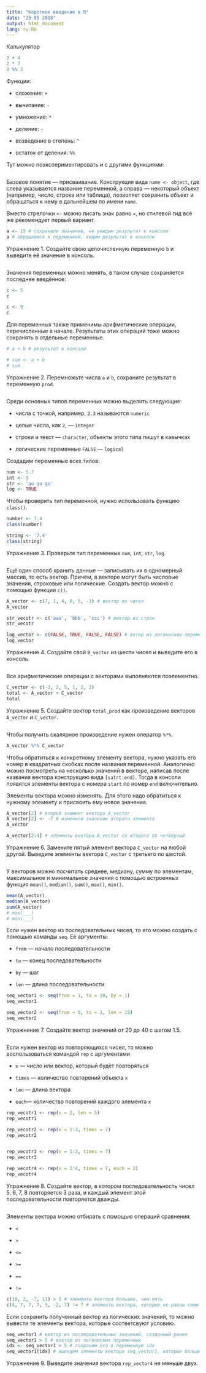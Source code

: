 ```yaml
---
title: "Короткое введение в R"
date: "25 05 2018"
output: html_document
lang: ru-RU
---
```


Калькулятор

```r
3 + 4
2 * 7
8 %% 3
```

Функции:

- сложение: `+`

- вычитание: `-`

- умножение: `*`

- деление: `-`

- возведение в степень: `^`

- остаток от деления: `%%`

Тут можно поэкспериментировать и с другими функциями:

```r

```

Базовое понятие — присваивание. 
Конструкция вида `name <- object`, где слева указывается название переменной, а справа — некоторый объект (например, число, строка или таблица), позволяет сохранить объект и обращаться к нему в дальнейшем по имени `name`.

Вместо стрелочки `<-` можно писать знак равно `=`, но стилевой гид всё же рекомендует первый вариант.

```r
a <- 15 # сохранили значение, не увидим результат в консоли
a # обращаемся к переменной, видим результат в консоли
```

Упражнение 1. Создайте свою целочисленную переменную `b` и выведите её значение в консоль.

```r


```

Значения переменных можно менять, в таком случае сохраняется последнее введённое:

```r
c <- 5
c

c <- 9
c
```

Для переменных также применимы арифметические операции, перечисленные в начале. Результаты этих операций тоже можно сохранять в отдельные переменные.

```r
# a + b # результат в консоли

# sum <- a + b
# sum
```

Упражнение 2. Перемножьте числа `a` и `b`, сохраните результат в переменную `prod`.

```r


```

Среди основных типов переменных можно выделить следующие:

- числа с точкой, например, `2.3` называются `numeric`

- целые числа, как `2`, — `integer`

- строки и текст — `character`, объекты этого типа пишут в кавычках

- логические переменные `FALSE` — `logical`

Создадим переменные всех типов:

```r
num <- 5.7
int <- 9
str <- 'go go go'
log <- TRUE
```

Чтобы проверить тип переменной, нужно использовать функцию `class()`.

```r
number <- 7.4
class(number)

string <- '7.4'
class(string)
```

Упражнение 3. Проверьте тип переменных `num`, `int`, `str`, `log`.

```r




```

Ещё один способ хранить данные — записывать их в одномерный массив, то есть вектор. Причём, в векторе могут быть числовые значения, строковые или логические.
Создать вектор можно с помощью функции `c()`.

```r
A_vector <- c(7, 1, 4, 0, 5, -3) # вектор из чисел
A_vector

str_vecotr <- c('aaa', 'bbb', 'ccc') # вектор из строк
str_vecotr

log_vector <- c(FALSE, TRUE, FALSE, FALSE) # ветор из логических переменных
log_vector
```

Упражнение 4. Создайте свой `B_vector` из шести чисел и выведите его в консоль.

```r


```

Все арифметические операции с векторами выполняются поэлементно.

```r
C_vector <- c(-3, 2, 5, 1, 2, 3)
total <- A_vector + C_vector
total
```

Упражнение 5. Создайте вектор `total_prod` как произведение векторов `A_vector` и `C_vector`.

```r


```

Чтобы получить скалярное произведение нужен оператор `%*%`.

```r
A_vector %*% C_vector
```

Чтобы обратиться к конкретному элементу вектора, нужно указать его номер в квадратных скобках после названия переменной. Аналогично можно посмотреть на несколько значений в векторе, написав после названия вектора конструкцию вида `[satrt:end]`. Тогда в консоли появятся элементы вектора с номера `start` по номер `end` включительно.

Элементы вектора можно изменять. Для этого надо обратиться к нужному элементу и присвоить ему новое значение.

```r
A_vector[2] # второй элемент вектора A_vector
A_vector[2] <- -7 # изменили значение второго элемента
A_vector

A_vector[2:4] # элементы вектора A_vector со второго по четвёртый
```

Упражнение 6. Замените пятый элемент вектора `C_vector` на любой другой. Выведите элементы вектора `C_vector` с третьего по шестой.

```r



```

У векторов можно посчитать среднее, медиану, сумму по элементам, максимальное и минимальное значения с помощью встроенных функция `mean()`, `median()`, `sum()`, `max()`, `min()`.

```r
mean(A_vector)
median(A_vector)
sum(A_vector)
# max(___)
# min(___)
```

Если нужен вектор из последовательных чисел, то его можно создать с помощью команды `seq`.
Её аргументы:

- `from` — начало последовательности

- `to` — конец последовательности

- `by` — шаг

- `len` — длина последовательности

```r
seq_vector1 <- seq(from = 1, to = 10, by = 1)
seq_vector1

seq_vector2 <- seq(from = 0, to = 1, len = 15)
seq_vector2
```

Упражнение 7. Создайте вектор значений от 20 до 40 с шагом 1.5.

```r

```

Если нужен вектор из повторяющихся чисел, то можно воспользоваться командой `rep` с аргументами

- `x` — число или вектор, который будет повторяться

- `times` — количество повторений объекта `x`

- `len` — длина вектора

- `each`— количество повторений каждого элемента `x`

```r
rep_vecotr1 <- rep(x = 2, len = 5)
rep_vecotr1

rep_vecotr2 <- rep(x = 1:3, times = 7)
rep_vecotr2


rep_vecotr3 <- rep(x = 1:3, times = 7)
rep_vecotr3

rep_vecotr4 <- rep(x = 1:4, times = 7, each = 2)
rep_vecotr4
```

Упражнение 8. Создайте вектор, в котором последовательность чисел 5, 6, 7, 8 повторяется 3 раза, и каждый элемент этой последовательности повторяется дважды.

```r

```

Элементы вектора можно отбирать с помощью операций сравнения:

- `<`

- `>`

- `<=`

- `>=`

- `==`

- `!=`

```r
c(10, 2, -7, 11) > 5 # элементы вектора большие, чем пять
c(4, 7, 7, 7, 3, -2, 7) != 7 # элементы вектора, которые не равны семи
```

Если сохранить полученный вектор из логических значений, то можно вывести те элементы вектора, которые соответсвуют условию.

```r
seq_vector1 # вектор из последовательных значений, созданный ранее
seq_vector1 > 5 # вектор из логических переменных
idx <- seq_vector1 > 5 # сохраним его в переменную idx
seq_vector1[idx] # выведем элементы вектора seq_vector1, которые больше пяти
```


Упражнение 9. Выведите значения вектора `rep_vector4` не меньше двух.

```r


```

